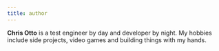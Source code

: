 ```yaml
---
title: author
---
```


**Chris Otto** is a test engineer by day and developer by night. My hobbies include side projects, video games and building things with my hands.
